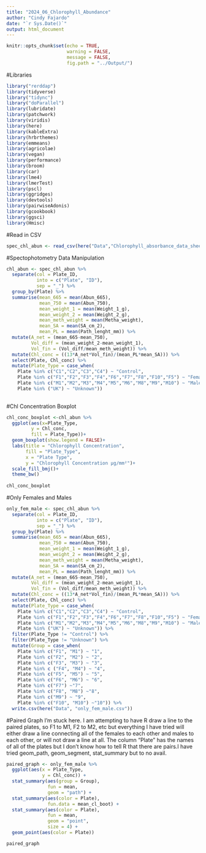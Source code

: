 ```yaml
---
title: "2024_06_Chlorophyll_Abundance"
author: "Cindy Fajardo"
date: "`r Sys.Date()`"
output: html_document
---
```


```r
knitr::opts_chunk$set(echo = TRUE,
                      warning = FALSE,
                      message = FALSE,
                      fig.path = "../Output/")
```

#Libraries
```r
library("rerddap")
library(tidyverse)
library("tidync")
library("doParallel")
library(lubridate)
library(patchwork)
library(viridis)
library(here)
library(kableExtra)
library(hrbrthemes)
library(emmeans)
library(agricolae)
library(vegan)
library(performance)
library(broom)
library(car)
library(lme4)
library(lmerTest)
library(pscl)
library(ggridges)
library(devtools)
library(pairwiseAdonis)
library(gcookbook)
library(ggsci)
library(Hmisc)
```

#Read in CSV
```r
spec_chl_abun <- read_csv(here("Data","Chlorophyll_absorbance_data_sheet.csv"))
```

#Spectophotometry Data Manipulation
```r
chl_abun <- spec_chl_abun %>%
  separate(col = Plate_ID,
           into = c("Plate", "ID"),
           sep = "_") %>% 
  group_by(Plate) %>% 
  summarise(mean_665 = mean(Abun_665),
            mean_750 = mean(Abun_750),
            mean_weight_1 = mean(Weight_1_g),
            mean_weight_2 = mean(Weight_2_g),
            mean_meth_weight = mean(Metha_weight),
            mean_SA = mean(SA_cm_2),
            mean_PL = mean(Path_lenght_mm)) %>% 
  mutate(A_net = (mean_665-mean_750),
         Vol_diff = (mean_weight_2-mean_weight_1),
         Vol_fin = (Vol_diff/mean_meth_weight)) %>% 
  mutate(Chl_conc = ((13*A_net*Vol_fin)/(mean_PL*mean_SA))) %>% 
  select(Plate, Chl_conc) %>% 
  mutate(Plate_Type = case_when(
    Plate %in% c("C1","C2","C3","C4") ~ "Control",
    Plate %in% c("F1","F2","F3","F4","F6","F7","F8","F10","F5") ~ "Female",
    Plate %in% c("M1","M2","M3","M4","M5","M6","M8","M9","M10") ~ "Male",
    Plate %in% ("UK") ~ "Unknown"))
  
```

#Chl Concentration Boxplot
```r
chl_conc_boxplot <-chl_abun %>% 
  ggplot(aes(x=Plate_Type,
         y = Chl_conc,
         fill = Plate_Type))+
  geom_boxplot(show.legend = FALSE)+
  labs(title = "Chlorophyll Concentration",
       fill = "Plate_Type",
       x = "Plate Type",
       y = "Chlorophyll Concentration μg/mm²")+
  scale_fill_bmj()+
  theme_bw()
  
chl_conc_boxplot
```

#Only Females and Males
```r
only_fem_male <- spec_chl_abun %>%
  separate(col = Plate_ID,
           into = c("Plate", "ID"),
           sep = "_") %>% 
  group_by(Plate) %>% 
  summarise(mean_665 = mean(Abun_665),
            mean_750 = mean(Abun_750),
            mean_weight_1 = mean(Weight_1_g),
            mean_weight_2 = mean(Weight_2_g),
            mean_meth_weight = mean(Metha_weight),
            mean_SA = mean(SA_cm_2),
            mean_PL = mean(Path_lenght_mm)) %>% 
  mutate(A_net = (mean_665-mean_750),
         Vol_diff = (mean_weight_2-mean_weight_1),
         Vol_fin = (Vol_diff/mean_meth_weight)) %>% 
  mutate(Chl_conc = ((13*A_net*Vol_fin)/(mean_PL*mean_SA))) %>% 
  select(Plate, Chl_conc) %>%
  mutate(Plate_Type = case_when(
    Plate %in% c("C1","C2","C3","C4") ~ "Control",
    Plate %in% c("F1","F2","F3","F4","F6","F7","F8","F10","F5") ~ "Female",
    Plate %in% c("M1","M2","M3","M4","M5","M6","M8","M9","M10") ~ "Male",
    Plate %in% ("UK") ~ "Unknown")) %>% 
  filter(Plate_Type != "Control") %>% 
  filter(Plate_Type != "Unknown") %>% 
  mutate(Group = case_when(
    Plate %in% c("F1", "M1") ~ "1",
    Plate %in% c("F2", "M2") ~ "2",
    Plate %in% c("F3", "M3") ~ "3",
    Plate %in% c ("F4", "M4") ~ "4",
    Plate %in% c("F5", "M5") ~ "5",
    Plate %in% c("F6", "M6") ~ "6",
    Plate %in% c("F7") ~"7",
    Plate %in% c("F8", "M8") ~"8",
    Plate %in% c("M9") ~ "9",
    Plate %in% c("F10", "M10") ~"10")) %>% 
  write.csv(here("Data", "only_fem_male.csv"))
```

#Paired Graph
I'm stuck here. I am attempting to have R draw a line to the paired plates, so F1 to M1, F2 to M2, etc but everything I have tried will either draw a line connecting all of the females to each other and males to each other, or will not draw a line at all. The column "Plate" has the names of all of the plates but I don't know how to tell R that there are pairs.I have tried geom_path, geom_segment, stat_summary but to no avail. 
```r
paired_graph <- only_fem_male %>% 
  ggplot(aes(x = Plate_Type, 
             y = Chl_conc)) +
  stat_summary(aes(group = Group), 
               fun = mean, 
               geom = "path") +
  stat_summary(aes(color = Plate), 
               fun.data = mean_cl_boot) +
  stat_summary(aes(color = Plate), 
               fun = mean, 
               geom = "point", 
               size = 4) +
  geom_point(aes(color = Plate))

paired_graph

```

